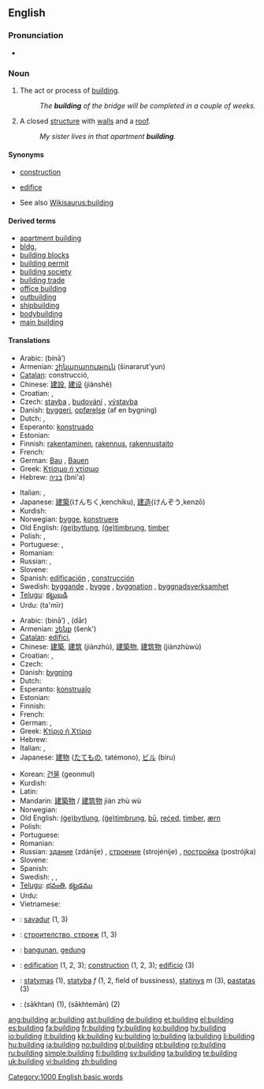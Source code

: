 ==English==
{{wikipedia}}

===Pronunciation===
* {{audio|en-us-building.ogg|Audio (US)}}
*: {{rhymes|ɪldɪŋ}}

===Noun===
{{en-noun}}

# {{uncountable}} The act or process of [[build]]ing.
#: ''The '''building''' of the bridge will be completed in a couple of weeks.''
# A closed [[structure]] with [[wall]]s and a [[roof]].
#: ''My sister lives in that apartment '''building'''.''

====Synonyms====
* {{sense|act or process of building}} [[construction]]
* {{sense|closed structure with walls and a roof}} [[edifice]]
* See also [[Wikisaurus:building]]

====Derived terms====
* [[apartment building]]
* [[bldg.]]
* [[building blocks]]
* [[building permit]]
* [[building society]]
* [[building trade]]
* [[office building]]
* [[outbuilding]]
* [[shipbuilding]]
* [[bodybuilding]]
* [[main building]]

====Translations====
{{trans-top|act or process of building}}
* Arabic: {{Arab|[[بناء]]}} (bināʼ) {{f}}
* Armenian: [[շինարարություն]] (šinararut'yun)
* [[Catalan]]: construcció, {{f}}
* Chinese: [[建設]], [[建设]] (jiànshè)
* Croatian: {{t-|hr|gradnja|f|alt=grádnja}}, {{t-|hr|izgradnja|f|alt=izgrádnja}}
* Czech: [[stavba]] {{f}}, [[budování]] {{n}}, [[výstavba]] {{f}}
* Danish: [[byggeri]], [[opførelse]] (af en bygning)
* Dutch: {{t+|nl|bouwen|n}}, {{t+|nl|bouw|m}}
* Esperanto: [[konstruado]]
* Estonian: {{t|et|ehitama}}
* Finnish: [[rakentaminen]], [[rakennus]], [[rakennustaito]]
* French: {{t+|fr|construction|f}}
* German: [[Bau]] {{m}}, [[Bauen]] {{n}}
* Greek: [[Κτίσιμο ή χτίσιμο]] {{n}}
* Hebrew: [[בניה]] (bni'a) {{f}}
{{trans-mid}}
* Italian: {{t+|it|costruzione|f}}, {{t-|it|edificazione|f}}
* Japanese: [[建築]](けんちく,kenchiku), [[建造]](けんぞう,kenzō)
* Kurdish: {{ku-Arab|[[بیناکردن]]}}
* Norwegian: [[bygge]], [[konstruere]]
* Old English: [[bytlung|(ġe)bytlung]], [[timbrung|(ġe)timbrung]], [[timber]]
* Polish: {{t+|pl|budować|n|alt=budowanie}}, {{t|pl|budowa|f}}
* Portuguese: {{t+|pt|construção|f}}, {{t+|pt|edificação|f}}
* Romanian: {{t-|ro|clădire|f}}
* Russian: {{t+|ru|строительство|n|tr=stroítel’stvo|sc=Cyrl}}, {{t+|ru|постройка|f|tr=postrójka|sc=Cyrl}}
* Slovene: {{t-|sl|gradnja|f}}
* Spanish: [[edificación]] {{f}}, [[construcción]] {{f}}
* Swedish: [[byggande]] {{n}}, [[bygge]] {{n}}, [[byggnation]] {{c}}, [[byggnadsverksamhet]] {{c}}
* [[Telugu]]: [[కట్టుబడి]]
* Urdu: {{ur-Arab|[[تعمیر]]}} (ta'mīr) {{f}}
{{trans-bottom}}

{{trans-top|closed structure with walls and a roof}}
* Arabic: {{Arab|[[بناء]]}} (bināʼ) {{f}}, {{Arab|[[دار]]}} (dār) {{f}}
* Armenian: [[շենք]] (šenk')
* [[Catalan]]: [[edifici]], {{m}}
* Chinese: [[建築]], [[建筑]] (jiànzhù), [[建築物]], [[建筑物]] (jiànzhùwù)
* Croatian: {{t+|hr|zgrada|f|alt=zgrȁda}}, {{t|hr|zdanje|n|alt=zdánje}}
* Czech: {{t-|cs|budova|f}}
* Danish: [[bygning]]
* Dutch: {{t+|nl|gebouw|n}}
* Esperanto: [[konstruaĵo]]
* Estonian: {{t-|et|hoone}}
* Finnish: {{t+|fi|rakennus}}
* French: {{t+|fr|bâtiment|m}}
* German: {{t+|de|Gebäude|n}}, {{t+|de|Bau|m}}
* Greek: [[Κτίριο ή Χτίριο]] {{n}}
* Hebrew: {{t+|he|בניין|m|tr=binyan|sc=Hebr}}
* Italian: {{t+|it|edificio|m}}, {{t+|it|palazzo|m}}
* Japanese: [[建物]] ([[たてもの]], tatémono), [[ビル]] (biru)
{{trans-mid}}
* Korean: [[건물]] (geonmul)
* Kurdish: {{t+|ku|بینا|sc=ku-Arab}}
* Latin: {{t+|la|aedificium|n}}
* Mandarin: [[建築物]] / [[建筑物]] jiàn zhù wù
* Norwegian: {{t+|no|bygning}}
* Old English: [[bytlung|(ġe)bytlung]], [[timbrung|(ġe)timbrung]], [[bu|bū]], [[reced|reċed]], [[timber]], [[ærn]]
* Polish: {{t+|pl|budynek|m}}
* Portuguese: {{t+|pt|edifício|m}}
* Romanian: {{t-|ro|clădire|f}}
* Russian: [[здание]] (zdánije) {{n}}, [[строение]] (strojénije) {{n}}, [[постройка]] (postrójka) {{f}}
* Slovene: {{t+|sl|zgradba|f}}
* Spanish: {{t+|es|edificio|m}}
* Swedish: {{t-|sv|bygge|n}}, {{t+|sv|byggnad|c}}, {{t+|sv|hus|n}}
* [[Telugu]]: [[భవంతి]], [[కట్టడము]]
* Urdu: {{t-|ur|عمارت|f|tr='imārat|sc=ur-Arab|xs=Urdu}}
* Vietnamese: {{t+|vi|toà nhà|xs=Vietnamese}}
{{trans-bottom}}

{{checktrans-top}}
* {{ttbc|Breton}}: [[savadur]] {{m}} (1, 3)
* {{ttbc|Bulgarian}}: [[строителство, строеж]] {{m}} (1, 3)
* {{ttbc|Indonesian}}: [[bangun|bangunan]], [[gedung]]
* {{ttbc|Interlingua}}: [[edification]] (1, 2, 3); [[construction]] (1, 2, 3); [[edificio]] (3)
* {{ttbc|Lithuanian}}: [[statymas]] {{m}} (1), [[statyba]] ''f'' (1, 2, field of bussiness), [[statinys]] ''m'' (3), [[pastatas]] {{m}} (3)
* {{ttbc|Persian}}: {{fa-Arab|[[ساختن]]}} (sākhtan) (1), {{fa-Arab|[[ساختمان]]}} (sākhtemān) (2)
{{trans-bottom}}

[[Category:1000 English basic words]]

[[ang:building]]
[[ar:building]]
[[ast:building]]
[[de:building]]
[[et:building]]
[[el:building]]
[[es:building]]
[[fa:building]]
[[fr:building]]
[[fy:building]]
[[ko:building]]
[[hy:building]]
[[io:building]]
[[it:building]]
[[kk:building]]
[[ku:building]]
[[lo:building]]
[[la:building]]
[[li:building]]
[[hu:building]]
[[ja:building]]
[[no:building]]
[[pl:building]]
[[pt:building]]
[[ro:building]]
[[ru:building]]
[[simple:building]]
[[fi:building]]
[[sv:building]]
[[ta:building]]
[[te:building]]
[[uk:building]]
[[vi:building]]
[[zh:building]]